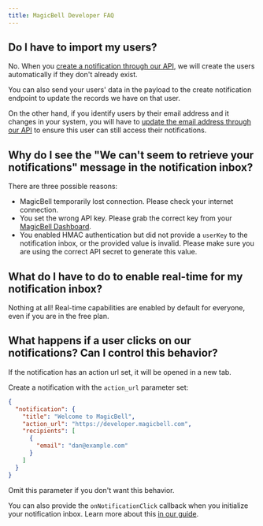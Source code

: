 ```yaml
---
title: MagicBell Developer FAQ
---
```


## Do I have to import my users?

No. When you [create a notification through our API](https://magicbell.com/docs/rest-api/reference#create-notification), we will create the users automatically if they don't already exist.

You can also send your users' data in the payload to the create notification endpoint to update the records we have on that user.

On the other hand, if you identify users by their email address and it changes in your system, you will have to [update the email address through our API](https://magicbell.com/docs/rest-api/reference#update-user) to ensure this user can still access their notifications.

## Why do I see the "We can't seem to retrieve your notifications" message in the notification inbox?

There are three possible reasons:

- MagicBell temporarily lost connection. Please check your internet connection.
- You set the wrong API key. Please grab the correct key from your [MagicBell Dashboard](https://app.magicbell.com/).
- You enabled HMAC authentication but did not provide a `userKey` to the notification inbox, or the provided value is invalid. Please make sure you are using the correct API secret to generate this value.

## What do I have to do to enable real-time for my notification inbox?

Nothing at all! Real-time capabilities are enabled by default for everyone, even if you are in the free plan.

## What happens if a user clicks on our notifications? Can I control this behavior?

If the notification has an action url set, it will be opened in a new tab.

Create a notification with the `action_url` parameter set:

```json title=PAYLOAD
{
  "notification": {
    "title": "Welcome to MagicBell",
    "action_url": "https://developer.magicbell.com",
    "recipients": [
      {
        "email": "dan@example.com"
      }
    ]
  }
}
```

Omit this parameter if you don't want this behavior.

You can also provide the `onNotificationClick` callback when you initialize your
notification inbox. Learn more about this [in our guide](https://magicbell.com/docs/react/setting-notification-click-handler).
